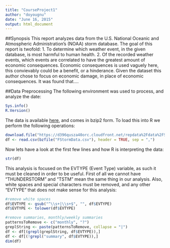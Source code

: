 ```yaml
---
title: "CourseProject1"
author: "doyougnu"
date: "June 16, 2015"
output: html_document
---
```


##Synopsis
This report analyzes data from the U.S. National Oceanic and Atmospheric
Administration's (NOAA) storm database. The goal of this report is twofold: 1.
To determine which weather event, in the given database, is most harmful to 
human health. 2. Of the recorded weather events, which events are correlated to 
have the greatest amount of economic consequences. Economic consequences is used
vaguely here, this convievably could be a benefit, or a hinderance. Given the 
dataset this author chose to focus on economic damage, in place of economic
consequences. It was found that....

##Data Preprocessing
The following environment was used to process, and analyze the date:

```r
Sys.info()
R.Version()
```

The data is available [here][1], and comes in bzip2 form. To load this into R
we perform the following operations:

```r
download.file("https://d396qusza40orc.cloudfront.net/repdata%2Fdata%2FStormData.csv.bz2", "FStormData.csv.bz2", method = "curl")
df <- read.csv(bzfile("FStormData.csv"), header = TRUE, sep = ",")
```

Now lets have a look at the first few lines and how R is interpreting the data:

```r
str(df)
```

This analysis is focused on the EVTYPE (Event Type) variable, as such it must be
cleaned in order to be useful. First of all we cannot have "THUNDERSTORM" and 
"TSTM" mean the same thing in our analysis. Also, white spaces and special 
characters must be removed, and any other "EVTYPE" that does not make sense for
this analysis:

```r
#remove white spaces
df$EVTYPE <- gsub("^\\s+|\\s+$", "", df$EVTYPE)
df$EVTYPE <- tolower(df$EVTYPE)

#remove summaries, monthly/weekly summaries
patternsToRemove <- c("monthly", "?")
greplString <- paste(patternsToRemove, collapse = "|")
df <- df[(grepl(greplString, df$EVTYPE)),]
df <- df[(!grepl("summary", df$EVTYPE)),]
dim(df)
```


<!---Links--->
[1]: https://d396qusza40orc.cloudfront.net/repdata%2Fdata%2FStormData.csv.bz2